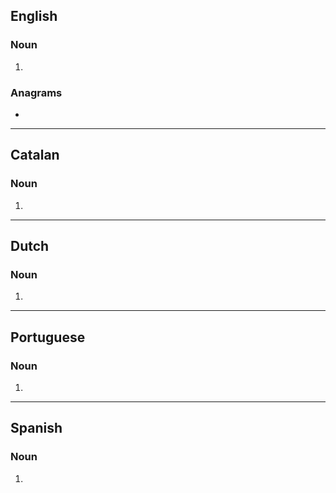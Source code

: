 {{also|Apps|apps.}}
==English==

===Noun===
{{head|en|noun plural form}}

# {{plural of|app|lang=en}}

===Anagrams===
* {{anagrams|en|PAPs|PSAP|Sapp|p'aps|paps}}

----

==Catalan==

===Noun===
{{head|ca|noun form}}

# {{plural of|app|lang=ca}}

----

==Dutch==

===Noun===
{{head|nl|noun plural form}}

# {{nl-noun form of|pl|app}}

----

==Portuguese==

===Noun===
{{head|pt|noun plural form}}

# {{plural of|app|lang=pt}}

----

==Spanish==

===Noun===
{{head|es|noun form}}

# {{plural of|app|lang=es}}